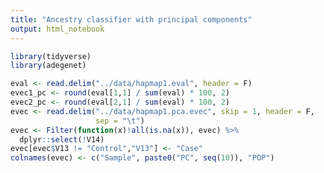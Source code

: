 ```yaml
---
title: "Ancestry classifier with principal components"
output: html_notebook
---
```


```r
library(tidyverse)
library(adegenet)
```


```r
eval <- read.delim("../data/hapmap1.eval", header = F)
evec1_pc <- round(eval[1,1] / sum(eval) * 100, 2)
evec2_pc <- round(eval[2,1] / sum(eval) * 100, 2)
evec <- read.delim("../data/hapmap1.pca.evec", skip = 1, header = F, 
                   sep = "\t")
evec <- Filter(function(x)!all(is.na(x)), evec) %>% 
  dplyr::select(!V14)
evec[evec$V13 != "Control","V13"] <- "Case"
colnames(evec) <- c("Sample", paste0("PC", seq(10)), "POP")
```

